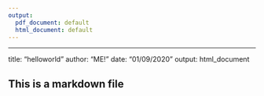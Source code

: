 ```yaml
---
output:
  pdf_document: default
  html_document: default
---
```

---
title: "helloworld"
author: "ME!"
date: "01/09/2020"
output: html_document

## This is a markdown file
